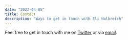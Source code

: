 ```yaml
---
date: "2022-04-05"
title: Contact
description: "Ways to get in touch with Eli Halbreich"
---
```


Feel free to get in touch with me on [Twitter](https://twitter.com/EliHalbreich) or via [email](mailto:Eli.Halbreich@tufts.edu).